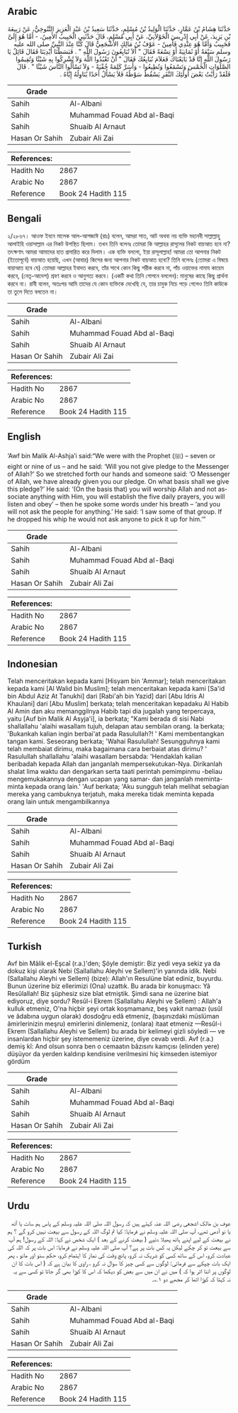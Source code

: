 ## Arabic


<div dir="rtl" lang="ar" style={{fontSize:'larger',backgroundColor:'#f8f9fa',padding:20}}>
حَدَّثَنَا هِشَامُ بْنُ عَمَّارٍ، حَدَّثَنَا الْوَلِيدُ بْنُ مُسْلِمٍ، حَدَّثَنَا سَعِيدُ بْنُ عَبْدِ الْعَزِيزِ التَّنُوخِيُّ، عَنْ رَبِيعَةَ بْنِ يَزِيدَ، عَنْ أَبِي إِدْرِيسَ الْخَوْلاَنِيِّ، عَنْ أَبِي مُسْلِمٍ، قَالَ حَدَّثَنِي الْحَبِيبُ الأَمِينُ، - أَمَّا هُوَ إِلَىَّ فَحَبِيبٌ وَأَمَّا هُوَ عِنْدِي فَأَمِينٌ - عَوْفُ بْنُ مَالِكٍ الأَشْجَعِيُّ قَالَ كُنَّا عِنْدَ النَّبِيِّ صلى الله عليه وسلم سَبْعَةً أَوْ ثَمَانِيَةً أَوْ تِسْعَةً فَقَالَ ‏"‏ أَلاَ تُبَايِعُونَ رَسُولَ اللَّهِ ‏"‏ ‏.‏ فَبَسَطْنَا أَيْدِيَنَا فَقَالَ قَائِلٌ يَا رَسُولَ اللَّهِ إِنَّا قَدْ بَايَعْنَاكَ فَعَلاَمَ نُبَايِعُكَ فَقَالَ ‏"‏ أَنْ تَعْبُدُوا اللَّهَ وَلاَ تُشْرِكُوا بِهِ شَيْئًا وَتُقِيمُوا الصَّلَوَاتِ الْخَمْسَ وَتَسْمَعُوا وَتُطِيعُوا - وَأَسَرَّ كَلِمَةً خُفْيَةً - وَلاَ تَسْأَلُوا النَّاسَ شَيْئًا ‏"‏ ‏.‏ قَالَ فَلَقَدْ رَأَيْتُ بَعْضَ أُولَئِكَ النَّفَرِ يَسْقُطُ سَوْطُهُ فَلاَ يَسْأَلُ أَحَدًا يُنَاوِلُهُ إِيَّاهُ ‏.‏
</div>
<div style={{backgroundColor:'#f8f9fa',padding:20, marginBottom: 10}}><table> <thead> <tr> <th>Grade</th> <th></th> </tr> </thead> <tbody> <tr><td>Sahih</td><td>Al-Albani</td></tr><tr><td>Sahih</td><td>Muhammad Fouad Abd al-Baqi</td></tr><tr><td>Sahih</td><td>Shuaib Al Arnaut</td></tr><tr><td>Hasan Or Sahih</td><td>Zubair Ali Zai</td></tr></tbody></table><table> <thead> <tr> <th>References:</th> <th></th> </tr> </thead> <tbody><tr><td>Hadith No</td><td>2867</td></tr><tr><td>Arabic No</td><td>2867</td></tr><tr><td>Reference</td><td>Book 24 Hadith 115</td></tr></tbody></table></div>

## Bengali


<div dir="ltr" lang="bn" style={{fontSize:'larger',backgroundColor:'#f8f9fa',padding:20}}>
২/২৮৬৭। আওফ ইবনে মালেক আল-আশজাঈ (রাঃ) বলেন, আমরা সাত, আট অথবা নয় ব্যক্তি মহানবী সাল্লাল্লাহু আলাইহি ওয়াসাল্লাম এর নিকট উপস্থিত ছিলাম। তখন তিনি বলেনঃ তোমরা কি আল্লাহর রাসূলের নিকট বায়আত হবে না? তৎক্ষণাৎ আমরা আমাদের হাত প্রসারিত করে দিলাম। এক ব্যক্তি বললো, ইয়া রাসূলাল্লাহ! আমরা তো আপনার নিকট (ইতোপূর্বে) বায়আত হয়েছি, এখন (আবার) কিসের জন্য আপনার নিকট বায়আত হবো? তিনি বলেনঃ (তোমরা এ বিষয়ে বায়াআত হবে যে) তোমরা আল্লাহর ইবাদত করবে, তাঁর সাথে কোন কিছু শরীক করবে না, পাঁচ ওয়াক্তের নামায কায়েম করবে, (নেতৃ-আদেশ) শ্রবণ করবে ও আনুগত্য করবে। (একটি কথা তিনি গোপনে বললেন): মানুষের কাছে কিছু প্রার্থনা করবে না। রাবী বলেন, অতঃপর আমি তাদের যে কোন ব্যক্তিকে দেখেছি যে, তার চাবুক নিচে পড়ে গেলেও তিনি কাউকে তা তুলে দিতে বলতেন না।
</div>
<div style={{backgroundColor:'#f8f9fa',padding:20, marginBottom: 10}}><table> <thead> <tr> <th>Grade</th> <th></th> </tr> </thead> <tbody> <tr><td>Sahih</td><td>Al-Albani</td></tr><tr><td>Sahih</td><td>Muhammad Fouad Abd al-Baqi</td></tr><tr><td>Sahih</td><td>Shuaib Al Arnaut</td></tr><tr><td>Hasan Or Sahih</td><td>Zubair Ali Zai</td></tr></tbody></table><table> <thead> <tr> <th>References:</th> <th></th> </tr> </thead> <tbody><tr><td>Hadith No</td><td>2867</td></tr><tr><td>Arabic No</td><td>2867</td></tr><tr><td>Reference</td><td>Book 24 Hadith 115</td></tr></tbody></table></div>

## English


<div dir="ltr" lang="en" style={{fontSize:'larger',backgroundColor:'#f8f9fa',padding:20}}>
‘Awf bin Malik Al-Ashja’i said:“We were with the Prophet (ﷺ) – seven or eight or nine of us – and he said: ‘Will you not give pledge to the Messenger of Allah?’ So we stretched forth our hands and someone said: ‘O Messenger of Allah, we have already given you our pledge. On what basis shall we give this pledge?’ He said: ‘(On the basis that) you will worship Allah and not associate anything with Him, you will establish the five daily prayers, you will listen and obey’ – then he spoke some words under his breath – ‘and you will not ask the people for anything.’ He said: ‘I saw some of that group. If he dropped his whip he would not ask anyone to pick it up for him.’”
</div>
<div style={{backgroundColor:'#f8f9fa',padding:20, marginBottom: 10}}><table> <thead> <tr> <th>Grade</th> <th></th> </tr> </thead> <tbody> <tr><td>Sahih</td><td>Al-Albani</td></tr><tr><td>Sahih</td><td>Muhammad Fouad Abd al-Baqi</td></tr><tr><td>Sahih</td><td>Shuaib Al Arnaut</td></tr><tr><td>Hasan Or Sahih</td><td>Zubair Ali Zai</td></tr></tbody></table><table> <thead> <tr> <th>References:</th> <th></th> </tr> </thead> <tbody><tr><td>Hadith No</td><td>2867</td></tr><tr><td>Arabic No</td><td>2867</td></tr><tr><td>Reference</td><td>Book 24 Hadith 115</td></tr></tbody></table></div>

## Indonesian


<div dir="ltr" lang="id" style={{fontSize:'larger',backgroundColor:'#f8f9fa',padding:20}}>
Telah menceritakan kepada kami [Hisyam bin 'Ammar]; telah menceritakan kepada kami [Al Walid bin Muslim]; telah menceritakan kepada kami [Sa'id bin Abdul Aziz At Tanukhi] dari [Rabi'ah bin Yazid] dari [Abu Idris Al Khaulani] dari [Abu Muslim] berkata; telah menceritakan kepadaku Al Habib Al Amin dan aku memanggilnya Habib tapi dia jugalah yang terpercaya, yaitu [Auf bin Malik Al Asyja'i], ia berkata; "Kami berada di sisi Nabi shallallahu 'alaihi wasallam tujuh, delapan atau sembilan orang. la berkata; 'Bukankah kalian ingin berbai'at pada Rasulullah?! ' Kami membentangkan tangan kami. Seseorang berkata; 'Wahai Rasulullah! Sesungguhnya kami telah membaiat dirimu, maka bagaimana cara berbaiat atas dirimu? ' Rasulullah shallallahu 'alaihi wasallam bersabda: 'Hendaklah kalian beribadah kepada Allah dan janganlah mempersekutukan-Nya. Dirikanlah shalat lima waktu dan dengarkan serta taati perintah pemimpinmu -beliau mengemukakannya dengan ucapan yang samar- dan janganlah meminta-minta kepada orang lain.' 'Auf berkata; 'Aku sungguh telah melihat sebagian mereka yang cambuknya terjatuh, maka mereka tidak meminta kepada orang lain untuk mengambilkannya
</div>
<div style={{backgroundColor:'#f8f9fa',padding:20, marginBottom: 10}}><table> <thead> <tr> <th>Grade</th> <th></th> </tr> </thead> <tbody> <tr><td>Sahih</td><td>Al-Albani</td></tr><tr><td>Sahih</td><td>Muhammad Fouad Abd al-Baqi</td></tr><tr><td>Sahih</td><td>Shuaib Al Arnaut</td></tr><tr><td>Hasan Or Sahih</td><td>Zubair Ali Zai</td></tr></tbody></table><table> <thead> <tr> <th>References:</th> <th></th> </tr> </thead> <tbody><tr><td>Hadith No</td><td>2867</td></tr><tr><td>Arabic No</td><td>2867</td></tr><tr><td>Reference</td><td>Book 24 Hadith 115</td></tr></tbody></table></div>

## Turkish


<div dir="ltr" lang="tr" style={{fontSize:'larger',backgroundColor:'#f8f9fa',padding:20}}>
Avf bin Mâlik el-Eşcaî (r.a.)'den; Şöyle demiştir: Biz yedi veya sekiz ya da dokuz kişi olarak Nebi (Sallallahu Aleyhi ve Sellem)'in yanında idik. Nebi (Sallallahu Aleyhi ve Sellem) (bize): Allah'ın Resulüne bîat ediniz, buyurdu. Bunun üzerine biz ellerimizi (Ona) uzattık. Bu arada bir konuşmacı: Yâ Resûlallah! Biz şüphesiz size bîat etmiştik. Şimdi sana ne üzerine biat ediyoruz, diye sordu? Resûl-i Ekrem (Sallallahu Aleyhi ve Sellem) : Allah'a kulluk etmeniz, O'na hiçbir şeyi ortak koşmamanız, beş vakit namazı (usûl ve âdabına uygun olarak) dosdoğru edâ etmeniz, (başınızdaki müslüman âmirlerinizin meşru) emirlerini dinlemeniz, (onlara) itaat etmeniz —Resûl-i Ekrem (Sallallahu Aleyhi ve Sellem) bu arada bir kelimeyi gizli söyledi — ve insanlardan hiçbir şey istememeniz üzerine, diye cevab verdi. Avf (r.a.) demiş kî: And olsun sonra ben o cemaatın bâzısını kamçısı (elinden yere) düşüyor da yerden kaldırıp kendisine verilmesini hiç kimseden istemiyor gördüm
</div>
<div style={{backgroundColor:'#f8f9fa',padding:20, marginBottom: 10}}><table> <thead> <tr> <th>Grade</th> <th></th> </tr> </thead> <tbody> <tr><td>Sahih</td><td>Al-Albani</td></tr><tr><td>Sahih</td><td>Muhammad Fouad Abd al-Baqi</td></tr><tr><td>Sahih</td><td>Shuaib Al Arnaut</td></tr><tr><td>Hasan Or Sahih</td><td>Zubair Ali Zai</td></tr></tbody></table><table> <thead> <tr> <th>References:</th> <th></th> </tr> </thead> <tbody><tr><td>Hadith No</td><td>2867</td></tr><tr><td>Arabic No</td><td>2867</td></tr><tr><td>Reference</td><td>Book 24 Hadith 115</td></tr></tbody></table></div>

## Urdu


<div dir="rtl" lang="ur" style={{fontSize:'larger',backgroundColor:'#f8f9fa',padding:20}}>
عوف بن مالک اشجعی رضی اللہ عنہ کہتے ہیں کہ رسول اللہ صلی اللہ علیہ وسلم کے پاس ہم سات یا آٹھ یا نو آدمی تھے، آپ صلی اللہ علیہ وسلم نے فرمایا: کیا تم لوگ اللہ کے رسول سے بیعت نہیں کرو گے ؟ ہم نے بیعت کے لیے اپنے ہاتھ پھیلا دئیے ( بیعت کرنے کے بعد ) ایک شخص نے کہا: اللہ کے رسول! ہم آپ سے بیعت تو کر چکے لیکن یہ کس بات پر ہے؟ آپ صلی اللہ علیہ وسلم نے فرمایا: اس بات پر کہ اللہ کی عبادت کرو، اس کے ساتھ کسی کو شریک نہ کرو، پانچ وقت کی نماز کا اہتمام کرو، حکم سنو اور مانو ، پھر ایک بات چپکے سے فرمائی: لوگوں سے کسی چیز کا سوال نہ کرو ، راوی کا بیان ہے کہ ( اس بات کا ان لوگوں پر اتنا اثر ہوا کہ ) میں نے ان میں سے بعض کو دیکھا کہ اس کا کوڑا بھی گر جاتا تو کسی سے یہ نہ کہتا کہ کوڑا اٹھا کر مجھے دو ۱؎۔
</div>
<div style={{backgroundColor:'#f8f9fa',padding:20, marginBottom: 10}}><table> <thead> <tr> <th>Grade</th> <th></th> </tr> </thead> <tbody> <tr><td>Sahih</td><td>Al-Albani</td></tr><tr><td>Sahih</td><td>Muhammad Fouad Abd al-Baqi</td></tr><tr><td>Sahih</td><td>Shuaib Al Arnaut</td></tr><tr><td>Hasan Or Sahih</td><td>Zubair Ali Zai</td></tr></tbody></table><table> <thead> <tr> <th>References:</th> <th></th> </tr> </thead> <tbody><tr><td>Hadith No</td><td>2867</td></tr><tr><td>Arabic No</td><td>2867</td></tr><tr><td>Reference</td><td>Book 24 Hadith 115</td></tr></tbody></table></div>